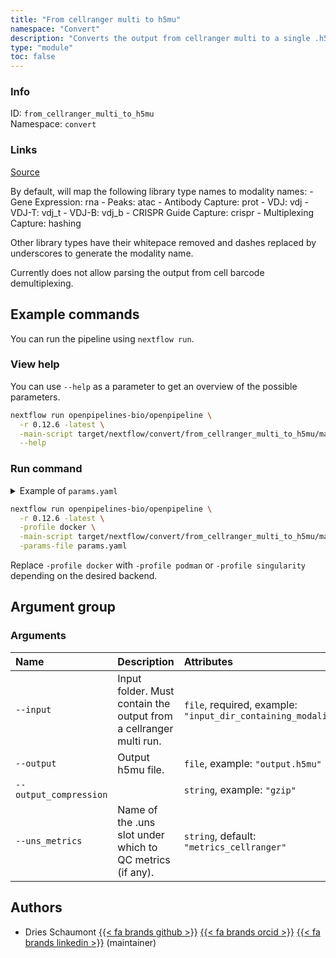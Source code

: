```yaml
---
title: "From cellranger multi to h5mu"
namespace: "Convert"
description: "Converts the output from cellranger multi to a single .h5mu file."
type: "module"
toc: false
---
```


::: {.column-margin}

### Info

ID: `from_cellranger_multi_to_h5mu`  
Namespace: `convert`

### Links
[Source](https://github.com/openpipelines-bio/openpipeline/blob/0.12.6/./src/convert/from_cellranger_multi_to_h5mu){.btn-action .btn-sm .btn-info .btn role="button"}

:::

By default, will map the following library type names to modality names:
  - Gene Expression: rna
  - Peaks: atac
  - Antibody Capture: prot
  - VDJ: vdj
  - VDJ-T: vdj_t
  - VDJ-B: vdj_b
  - CRISPR Guide Capture: crispr
  - Multiplexing Capture: hashing

Other library types have their whitepace removed and dashes replaced by
underscores to generate the modality name.

Currently does not allow parsing the output from cell barcode demultiplexing.


## Example commands

You can run the pipeline using `nextflow run`.

### View help

You can use `--help` as a parameter to get an overview of the possible parameters.

```bash
nextflow run openpipelines-bio/openpipeline \
  -r 0.12.6 -latest \
  -main-script target/nextflow/convert/from_cellranger_multi_to_h5mu/main.nf \
  --help
```

### Run command

<details>
<summary>Example of `params.yaml`</summary>
```yaml
# Arguments
input: # please fill in - example: "input_dir_containing_modalities"
# output: "$id.$key.output.h5mu"
# output_compression: "gzip"
uns_metrics: "metrics_cellranger"

# Nextflow input-output arguments
publish_dir: # please fill in - example: "output/"
# param_list: "my_params.yaml"
```
</details>

```bash
nextflow run openpipelines-bio/openpipeline \
  -r 0.12.6 -latest \
  -profile docker \
  -main-script target/nextflow/convert/from_cellranger_multi_to_h5mu/main.nf \
  -params-file params.yaml
```

:::{.callout-note}
Replace `-profile docker` with `-profile podman` or `-profile singularity` depending on the desired backend.
:::

## Argument group

### Arguments

|Name                   |Description                                                        |Attributes                                                     |
|:----------------------|:------------------------------------------------------------------|:--------------------------------------------------------------|
|`--input`              |Input folder. Must contain the output from a cellranger multi run. |`file`, required, example: `"input_dir_containing_modalities"` |
|`--output`             |Output h5mu file.                                                  |`file`, example: `"output.h5mu"`                               |
|`--output_compression` |                                                                   |`string`, example: `"gzip"`                                    |
|`--uns_metrics`        |Name of the .uns slot under which to QC metrics (if any).          |`string`, default: `"metrics_cellranger"`                      |

## Authors


  * Dries Schaumont [{{< fa brands github >}}](https://github.com/DriesSchaumont) [{{< fa brands orcid >}}](https://orcid.org/0000-0002-4389-0440) [{{< fa brands linkedin >}}](https://linkedin.com/in/dries-schaumont) (maintainer)

